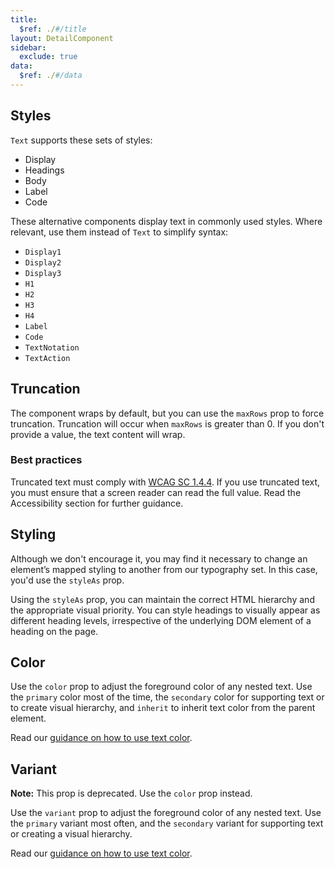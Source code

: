 ```yaml
---
title:
  $ref: ./#/title
layout: DetailComponent
sidebar:
  exclude: true
data:
  $ref: ./#/data
---
```


<LivePreviewControls>

<LivePreview componentName="text" exampleName="Styles">

## Styles

`Text` supports these sets of styles:

- Display
- Headings
- Body
- Label
- Code

These alternative components display text in commonly used styles. Where relevant, use them instead of `Text` to simplify syntax:

- `Display1`
- `Display2`
- `Display3`
- `H1`
- `H2`
- `H3`
- `H4`
- `Label`
- `Code`
- `TextNotation`
- `TextAction`

</LivePreview>

<LivePreview componentName="text" exampleName="Truncation">

## Truncation

The component wraps by default, but you can use the `maxRows` prop to force truncation. Truncation will occur when `maxRows` is greater than 0. If you don't provide a value, the text content will wrap.

### Best practices

Truncated text must comply with [WCAG SC 1.4.4](https://www.w3.org/WAI/WCAG21/Understanding/resize-text.html). If you use truncated text, you must ensure that a screen reader can read the full value. Read the Accessibility section for further guidance.

</LivePreview>

<LivePreview componentName="text" exampleName="Styling">

## Styling

Although we don't encourage it, you may find it necessary to change an element’s mapped styling to another from our typography set. In this case, you'd use the `styleAs` prop.

Using the `styleAs` prop, you can maintain the correct HTML hierarchy and the appropriate visual priority. You can style headings to visually appear as different heading levels, irrespective of the underlying DOM element of a heading on the page.

</LivePreview>

<LivePreview componentName="text" exampleName="Color">

## Color

Use the `color` prop to adjust the foreground color of any nested text. Use the `primary` color most of the time, the `secondary` color for supporting text or to create visual hierarchy, and `inherit` to inherit text color from the parent element.

Read our [guidance on how to use text color](/salt/foundations/typography#color).

</LivePreview>

<LivePreview componentName="text" exampleName="Variant" displayName="Variant - Deprecated">

## Variant

**Note:** This prop is deprecated. Use the `color` prop instead.

Use the `variant` prop to adjust the foreground color of any nested text. Use the `primary` variant most often, and the `secondary` variant for supporting text or creating a visual hierarchy.

Read our [guidance on how to use text color](/salt/foundations/typography#color).

</LivePreview>

</LivePreviewControls>
